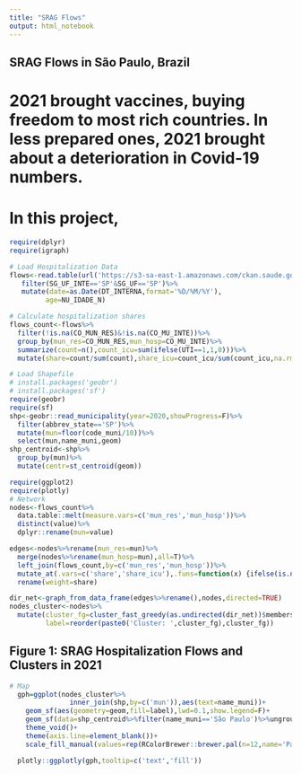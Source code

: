 ---
title: "SRAG Flows"
output: html_notebook
---

## SRAG Flows in São Paulo, Brazil
# 2021 brought vaccines, buying freedom to most rich countries. In less prepared ones, 2021 brought about a deterioration in Covid-19 numbers.
# In this project, 


```{r, warning=F}
require(dplyr)
require(igraph)
```

```{r}
# Load Hospitalization Data
flows<-read.table(url('https://s3-sa-east-1.amazonaws.com/ckan.saude.gov.br/SRAG/2021/INFLUD21-05-07-2021.csv'),sep=';',header=T,encoding='UTF-8')%>%
   filter(SG_UF_INTE=='SP'&SG_UF=='SP')%>%
   mutate(date=as.Date(DT_INTERNA,format='%D/%M/%Y'),
         age=NU_IDADE_N)

```

```{r}
# Calculate hospitalization shares
flows_count<-flows%>%
  filter(!is.na(CO_MUN_RES)&!is.na(CO_MU_INTE))%>%
  group_by(mun_res=CO_MUN_RES,mun_hosp=CO_MU_INTE)%>%
  summarize(count=n(),count_icu=sum(ifelse(UTI==1,1,0)))%>%
  mutate(share=count/sum(count),share_icu=count_icu/sum(count_icu,na.rm=T))

```
```{r message=FALSE, warning=FALSE}
# Load Shapefile
# install.packages('geobr')
# install.packages('sf')
require(geobr)
require(sf)
shp<-geobr::read_municipality(year=2020,showProgress=F)%>%
  filter(abbrev_state=='SP')%>%
  mutate(mun=floor(code_muni/10))%>%
  select(mun,name_muni,geom)
shp_centroid<-shp%>%
  group_by(mun)%>%
  mutate(centr=st_centroid(geom))

```
```{r}
require(ggplot2)
require(plotly)
# Network
nodes<-flows_count%>%
  data.table::melt(measure.vars=c('mun_res','mun_hosp'))%>%
  distinct(value)%>%
  dplyr::rename(mun=value)

edges<-nodes%>%rename(mun_res=mun)%>%
  merge(nodes%>%rename(mun_hosp=mun),all=T)%>%
  left_join(flows_count,by=c('mun_res','mun_hosp'))%>%
  mutate_at(.vars=c('share','share_icu'),.funs=function(x) {ifelse(is.na(x),0,x)})%>%
  rename(weight=share)

dir_net<-graph_from_data_frame(edges%>%rename(),nodes,directed=TRUE)
nodes_cluster<-nodes%>%
  mutate(cluster_fg=cluster_fast_greedy(as.undirected(dir_net))$membership,
         label=reorder(paste0('Cluster: ',cluster_fg),cluster_fg))
```

## Figure 1: SRAG Hospitalization Flows and Clusters in 2021
```{r}
# Map
  gph=ggplot(nodes_cluster%>%
               inner_join(shp,by=c('mun')),aes(text=name_muni))+
    geom_sf(aes(geometry=geom,fill=label),lwd=0.1,show.legend=F)+
    geom_sf(data=shp_centroid%>%filter(name_muni=='São Paulo')%>%ungroup,aes(geometry=centr))+
    theme_void()+
    theme(axis.line=element_blank())+
    scale_fill_manual(values=rep(RColorBrewer::brewer.pal(n=12,name='Paired'),times=10))

  plotly::ggplotly(gph,tooltip=c('text','fill'))
```
